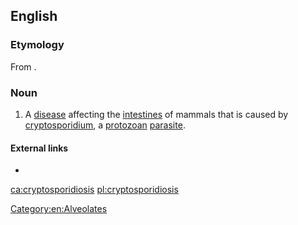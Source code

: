 ==English==

===Etymology===
From {{affix|en|cryptosporidium|-osis}}.

===Noun===
{{en-noun|-}}

# A [[disease]] affecting the [[intestine]]s of mammals that is caused by [[cryptosporidium]], a [[protozoan]] [[parasite]].

====External links====
* {{pedia}}

[[Category:en:Alveolates]]

[[ca:cryptosporidiosis]]
[[pl:cryptosporidiosis]]